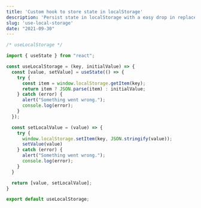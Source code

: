```yaml
---
title: 'Custom hook to store state in localStorage'
description: 'Persist state in localStorage with a easy drop in replacement of useState hook.'
slug: 'use-local-storage'
date: "2021-09-30"
---
```


```js {1:5, 8,20}
/* useLocalStorage */

import { useState } from "react";

const useLocalStorage = (key, initialValue) => {
  const [value, setValue] = useState(() => {
    try {
      const item = window.localStorage.getItem(key);
      return item ? JSON.parse(item) : initialValue;
    } catch (error) {
      alert("Something went wrong.");
      console.log(error);    
    }
  });

  const setLocalValue = (value) => {
    try {
      window.localStorage.setItem(key, JSON.stringify(value));
      setValue(value)
    } catch (error) {
      alert("Something went wrong.");
      console.log(error);   
    }
  }

  return [value, setLocalValue];
}

export default useLocalStorage;
```